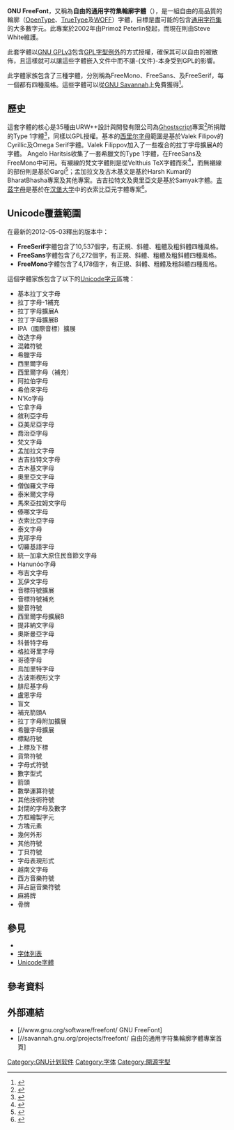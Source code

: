 {{NoteTA|G1=IT|G2=FL}}
{{Infobox font
| name = FreeMono
| image = FreeMonoDemonstration.png
| style = [[衬线体|衬线体]]、[[等宽字体|等宽字体]]
| classifications = 
| date = [[2002|2002]]～[[2009|2009]]
| creator = Primož Peterlin、Steve White
| license = [[GNU通用公共许可证#GPLv3|GNU GPLv3]]
}}
{{Infobox font
| name = FreeSans
| image = FreeSansDemonstration.png
| style = [[无衬线体|无衬线体]]
| classifications = 
| date = [[2002|2002]]～[[2009|2009]]
| creator = Primož Peterlin、Steve White
| license = [[GNU通用公共许可证#GPLv3|GNU GPLv3]]
}}
{{Infobox font
| name = FreeSerif
| image = FreeSerifDemonstration.png
| style = [[衬线体|衬线体]]
| classifications = 
| date = [[2002|2002]]～[[2009|2009]]
| creator = Primož Peterlin、Steve White
| license = [[GNU通用公共许可证#GPLv3|GNU GPLv3]]
}}
'''GNU FreeFont'''，又稱為'''自由的通用字符集輪廓字體'''（{{lang-en|'''Free UCS Outline Fonts'''}}），是一組自由的高品質的輪廓（[[OpenType|OpenType]]、[[TrueType|TrueType]]及[[WOFF|WOFF]]）字體，目標是盡可能的包含[[通用字符集|通用字符集]]的大多數字元。此專案於2002年由Primož Peterlin發起，而現在則由Steve White維護。

此套字體以[[GNU通用公共许可证#GPLv3|GNU GPLv3]]包含[[GPL字型例外|GPL字型例外]]的方式授權，確保其可以自由的被散佈，且這樣就可以讓這些字體嵌入文件中而不讓-{文件}-本身受到GPL的影響。

此字體家族包含了三種字體，分別稱為FreeMono、FreeSans、及FreeSerif，每一個都有四種風格。這些字體可以從[[GNU_Savannah|GNU Savannah]]上免費獲得<ref>{{cite web|title=Download GNU FreeFont fonts|url=http://ftp.gnu.org/gnu/freefont/|accessdate=2014-08-29|archive-date=2014-08-19|archive-url=https://web.archive.org/web/20140819150808/http://ftp.gnu.org/gnu/freefont/|dead-url=no}}</ref>。

==歷史==
這套字體的核心是35種由URW++設計與開發有限公司為[[Ghostscript|Ghostscript]]專案<ref>{{cite web|title=Ghostscript, Ghostview and GSview|url=http://pages.cs.wisc.edu/~ghost/|accessdate=2014-08-29|archive-date=2014-08-28|archive-url=https://web.archive.org/web/20140828033444/http://pages.cs.wisc.edu/~ghost/|dead-url=no}}</ref>所捐贈的Type 1字體<ref>{{cite web|title=(URW)++ Homepage|url=http://www.urwpp.de/deutsch/home.html|accessdate=2014-08-29|deadurl=yes|archiveurl=https://web.archive.org/web/20140923084615/http://www.urwpp.de/deutsch/home.html|archivedate=2014-09-23}}</ref>，同樣以GPL授權。基本的[[西里尔字母|西里尔字母]]範圍是基於Valek Filipov的Cyrillic及Omega Serif字體。Valek Filippov加入了一些複合的拉丁字母擴展A的字體。
Angelo Haritsis收集了一套希臘文的Type 1字體，在FreeSans及FreeMono中可用。有襯線的梵文字體則是從Velthuis TeX字體而來<ref>{{cite web|title=velthuis的ftp站|url=ftp://dante.ctan.org/tex-archive/language/devanagari/velthuis/|accessdate=2014-08-29|archive-url=https://web.archive.org/web/20190417081220/http://dante.ctan.org/tex-archive/language/devanagari/velthuis/|archive-date=2019-04-17|dead-url=yes}}</ref>，而無襯線的部份則是基於Gargi<ref>{{cite web |url=https://savannah.nongnu.org/projects/gargi |title=Gargi : Free Unicode OpenType Font - Summary [Savannah] |publisher=Savannah.nongnu.org |date= |accessdate=2013-08-25 |archive-date=2014-09-11 |archive-url=https://web.archive.org/web/20140911211058/http://savannah.nongnu.org/projects/gargi/ |dead-url=no }}</ref>；孟加拉文及古木基文是基於Harsh Kumar的BharatBhasha專案及其他專案。古吉拉特文及奧里亞文是基於Samyak字體。[[吉茲字母|吉茲字母]]是基於在[[汉堡大学|汉堡大学]]中的衣索比亞元字體專案<ref>{{cite web|title=衣索比亞元字體的ftp站|url=ftp://ftp.dante.de/tex-archive/language/ethiopia/ethiop/|accessdate=2014-08-29}}{{Dead link|date=2020年4月 |bot=InternetArchiveBot |fix-attempted=yes }}</ref>。

==Unicode覆蓋範圍==
在最新的2012-05-03釋出的版本中：
*'''FreeSerif'''字體包含了10,537個字，有正規、斜體、粗體及粗斜體四種風格。
*'''FreeSans'''字體包含了6,272個字，有正規、斜體、粗體及粗斜體四種風格。
*'''FreeMono'''字體包含了4,178個字，有正規、斜體、粗體及粗斜體四種風格。

這個字體家族包含了以下的[[Unicode字符列表|Unicode字元]]區塊：
<div style="{{column-width}}">
*基本拉丁文字母
*拉丁字母-1補充
*拉丁字母擴展A
*拉丁字母擴展B
*IPA（國際音標）擴展
*改造字母
*混雜符號
*希臘字母
*西里爾字母
*西里爾字母（補充）
*阿拉伯字母
*希伯來字母
*N'Ko字母
*它拿字母
*敘利亞字母
*亞美尼亞字母
*喬治亞字母
*梵文字母
*孟加拉文字母
*古吉拉特文字母
*古木基文字母
*奧里亞文字母
*僧伽羅文字母
*泰米爾文字母
*馬來亞拉姆文字母
*傣哪文字母
*衣索比亞字母
*泰文字母
*克耶字母
*切羅基語字母
*統一加拿大原住民音節文字母
*Hanunóo字母
*布吉文字母
*瓦伊文字母
*音標符號擴展
*音標符號補充
*變音符號
*西里爾字母擴展B
*提非納文字母
*奧斯曼亞字母
*科普特字母
*格拉哥里字母
*哥德字母
*烏加里特字母
*古波斯楔形文字
*腓尼基字母
*盧恩字母
*盲文
*補充箭頭A
*拉丁字母附加擴展
*希臘字母擴展
*標點符號
*上標及下標
*貨幣符號
*字母式符號
*數字型式
*箭頭
*數學運算符號
*其他技術符號
*封閉的字母及數字
*方框繪製字元
*方塊元素
*幾何外形
*其他符號
*丁貝符號
*字母表現形式
*越南文字母
*西方音樂符號
*拜占庭音樂符號
*麻將牌
*骨牌
</div>

==參見==
*{{link-en|開放原始碼的Unicode字體|Open-source Unicode typefaces|自由軟體Unicode字體}}
*[[字体列表|字体列表]]
*[[Unicode字體|Unicode字體]]

==參考資料==
{{Reflist}}

==外部連結==
{{commonscat}}
*[//www.gnu.org/software/freefont/ GNU FreeFont]
*[//savannah.gnu.org/projects/freefont/ 自由的通用字符集輪廓字體專案首頁]

{{GNU}}
{{Free and open-source typography}}

[[Category:GNU计划软件|Category:GNU计划软件]]
[[Category:字体|Category:字体]]
[[Category:開源字型|Category:開源字型]]